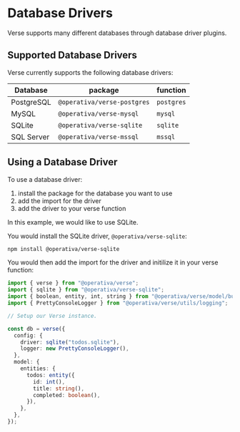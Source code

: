 
# Database Drivers

Verse supports many different databases through database driver plugins.

## Supported Database Drivers

Verse currently supports the following database drivers:

| Database    | package                     | function    |
| ----------- | --------------------------- | ----------- |
| PostgreSQL  | `@operativa/verse-postgres` | `postgres`  |
| MySQL       | `@operativa/verse-mysql`    | `mysql`     |
| SQLite      | `@operativa/verse-sqlite`   | `sqlite`    |
| SQL Server  | `@operativa/verse-mssql`    | `mssql`     |

## Using a Database Driver

To use a database driver:
1. install the package for the database you want to use
2. add the import for the driver
3. add the driver to your verse function

In this example, we would like to use SQLite. 

You would install the SQLite driver, `@operativa/verse-sqlite`:

```bash npm2yarn
npm install @operativa/verse-sqlite
```

You would then add the import for the driver and initilize it in your verse function:

```ts include ./apps/snippets/src/sqlite-provider.ts:setup-verse showLineNumbers
import { verse } from "@operativa/verse";
import { sqlite } from "@operativa/verse-sqlite";
import { boolean, entity, int, string } from "@operativa/verse/model/builder";
import { PrettyConsoleLogger } from "@operativa/verse/utils/logging";

// Setup our Verse instance.

const db = verse({
  config: {
    driver: sqlite("todos.sqlite"),
    logger: new PrettyConsoleLogger(),
  },
  model: {
    entities: {
      todos: entity({
        id: int(),
        title: string(),
        completed: boolean(),
      }),
    },
  },
});
```
